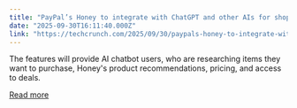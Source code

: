 ```yaml
---
title: "PayPal’s Honey to integrate with ChatGPT and other AIs for shopping assistance"
date: "2025-09-30T16:11:40.000Z"
link: "https://techcrunch.com/2025/09/30/paypals-honey-to-integrate-with-chatgpt-and-other-ais-for-shopping-assistance/"
---
```


The features will provide AI chatbot users, who are researching items they want to purchase, Honey's product recommendations, pricing, and access to deals.

[Read more](https://techcrunch.com/2025/09/30/paypals-honey-to-integrate-with-chatgpt-and-other-ais-for-shopping-assistance/)
